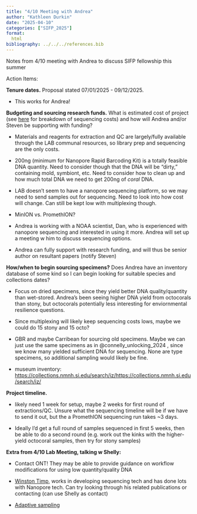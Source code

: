 ```yaml
---
title: "4/10 Meeting with Andrea"
author: "Kathleen Durkin"
date: "2025-04-10"
categories: ["SIFP_2025"]
format:
  html
bibliography: ../../../references.bib
---
```


Notes from 4/10 meeting with Andrea to discuss SIFP fellowship this summer

Action Items:

**Tenure dates.** Proposal stated 07/01/2025 - 09/12/2025.

-   This works for Andrea!

**Budgeting and sourcing research funds.** What is estimated cost of project (see [here](./2025_04_09_SIFP_planning.qmd) for breakdown of sequencing costs) and how will Andrea and/or Steven be supporting with funding?

-   Materials and reagents for extraction and QC are largely/fully available through the LAB communal resources, so library prep and sequencing are the only costs.

-   200ng (minimum for Nanopore Rapid Barcoding Kit) is a totally feasible DNA quantity. Need to consider though that the DNA will be "dirty," containing mold, symbiont, etc. Need to consider how to clean up and how much total DNA we need to get 200ng of *coral* DNA.

-   LAB doesn't seem to have a nanopore sequencing platform, so we may need to send samples out for sequencing. Need to look into how cost will change. Can still be kept low with multiplexing though.

-   MinION vs. PromethION?

-   Andrea is working with a NOAA scientist, Dan, who is experienced with nanopore sequencing and interested in using it more. Andrea will set up a meeting w him to discuss sequencing options.

-   Andrea can fully support with research funding, and will thus be senior author on resultant papers (notify Steven)

**How/when to begin sourcing specimens?** Does Andrea have an inventory database of some kind so I can begin looking for suitable species and collections dates?

-   Focus on dried specimens, since they yield better DNA quality/quantity than wet-stored. Andrea's been seeing higher DNA yield from octocorals than stony, but octocorals potentially less interesting for enviornmental resilience questions.

-   Since multiplexing will likely keep sequencing costs lows, maybe we could do 15 stony and 15 octo?

-   GBR and maybe Carribean for sourcing old specimens. Maybe we can just use the same specimens as in @connelly_unlocking_2024 , since we know many yielded sufficient DNA for sequencing. None are type specimens, so additional sampling would likely be fine.

-   museum inventory: [https://collections.nmnh.si.edu/search/iz/https://collections.nmnh.si.edu/search/iz/](https://collections.nmnh.si.edu/search/iz/)

**Project timeline.**

-   likely need 1 week for setup, maybe 2 weeks for first round of extractions/QC. Unsure what the sequencing timeline will be if we have to send it out, but the a PromethION sequencing run takes \~3 days.

-   Ideally I'd get a full round of samples sequenced in first 5 weeks, then be able to do a second round (e.g. work out the kinks with the higher-yield octocoral samples, then try for stony samples)

**Extra from 4/10 Lab Meeting, talking w Shelly:**

-   Contact ONT! They may be able to provide guidance on workflow modifications for using low quantity/quality DNA

-   [Winston Timp](https://bcmb.bs.jhmi.edu/people/winston-timp/), works in developing sequencing tech and has done lots with Nanopore tech. Can try looking through his related publications or contacting (can use Shelly as contact)

-   [Adaptive sampling](https://nanoporetech.com/document/adaptive-sampling)
